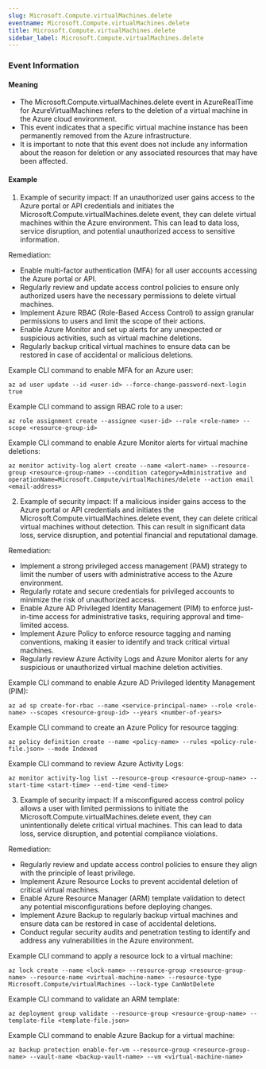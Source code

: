 ```yaml
--- 
slug: Microsoft.Compute.virtualMachines.delete
eventname: Microsoft.Compute.virtualMachines.delete
title: Microsoft.Compute.virtualMachines.delete
sidebar_label: Microsoft.Compute.virtualMachines.delete
---
```

                       
### Event Information

#### Meaning

- The Microsoft.Compute.virtualMachines.delete event in AzureRealTime for AzureVirtualMachines refers to the deletion of a virtual machine in the Azure cloud environment.
- This event indicates that a specific virtual machine instance has been permanently removed from the Azure infrastructure.
- It is important to note that this event does not include any information about the reason for deletion or any associated resources that may have been affected.

#### Example

1. Example of security impact: If an unauthorized user gains access to the Azure portal or API credentials and initiates the Microsoft.Compute.virtualMachines.delete event, they can delete virtual machines within the Azure environment. This can lead to data loss, service disruption, and potential unauthorized access to sensitive information.

Remediation:
- Enable multi-factor authentication (MFA) for all user accounts accessing the Azure portal or API.
- Regularly review and update access control policies to ensure only authorized users have the necessary permissions to delete virtual machines.
- Implement Azure RBAC (Role-Based Access Control) to assign granular permissions to users and limit the scope of their actions.
- Enable Azure Monitor and set up alerts for any unexpected or suspicious activities, such as virtual machine deletions.
- Regularly backup critical virtual machines to ensure data can be restored in case of accidental or malicious deletions.

Example CLI command to enable MFA for an Azure user:
```
az ad user update --id <user-id> --force-change-password-next-login true
```

Example CLI command to assign RBAC role to a user:
```
az role assignment create --assignee <user-id> --role <role-name> --scope <resource-group-id>
```

Example CLI command to enable Azure Monitor alerts for virtual machine deletions:
```
az monitor activity-log alert create --name <alert-name> --resource-group <resource-group-name> --condition category=Administrative and operationName=Microsoft.Compute/virtualMachines/delete --action email <email-address>
```

2. Example of security impact: If a malicious insider gains access to the Azure portal or API credentials and initiates the Microsoft.Compute.virtualMachines.delete event, they can delete critical virtual machines without detection. This can result in significant data loss, service disruption, and potential financial and reputational damage.

Remediation:
- Implement a strong privileged access management (PAM) strategy to limit the number of users with administrative access to the Azure environment.
- Regularly rotate and secure credentials for privileged accounts to minimize the risk of unauthorized access.
- Enable Azure AD Privileged Identity Management (PIM) to enforce just-in-time access for administrative tasks, requiring approval and time-limited access.
- Implement Azure Policy to enforce resource tagging and naming conventions, making it easier to identify and track critical virtual machines.
- Regularly review Azure Activity Logs and Azure Monitor alerts for any suspicious or unauthorized virtual machine deletion activities.

Example CLI command to enable Azure AD Privileged Identity Management (PIM):
```
az ad sp create-for-rbac --name <service-principal-name> --role <role-name> --scopes <resource-group-id> --years <number-of-years>
```

Example CLI command to create an Azure Policy for resource tagging:
```
az policy definition create --name <policy-name> --rules <policy-rule-file.json> --mode Indexed
```

Example CLI command to review Azure Activity Logs:
```
az monitor activity-log list --resource-group <resource-group-name> --start-time <start-time> --end-time <end-time>
```

3. Example of security impact: If a misconfigured access control policy allows a user with limited permissions to initiate the Microsoft.Compute.virtualMachines.delete event, they can unintentionally delete critical virtual machines. This can lead to data loss, service disruption, and potential compliance violations.

Remediation:
- Regularly review and update access control policies to ensure they align with the principle of least privilege.
- Implement Azure Resource Locks to prevent accidental deletion of critical virtual machines.
- Enable Azure Resource Manager (ARM) template validation to detect any potential misconfigurations before deploying changes.
- Implement Azure Backup to regularly backup virtual machines and ensure data can be restored in case of accidental deletions.
- Conduct regular security audits and penetration testing to identify and address any vulnerabilities in the Azure environment.

Example CLI command to apply a resource lock to a virtual machine:
```
az lock create --name <lock-name> --resource-group <resource-group-name> --resource-name <virtual-machine-name> --resource-type Microsoft.Compute/virtualMachines --lock-type CanNotDelete
```

Example CLI command to validate an ARM template:
```
az deployment group validate --resource-group <resource-group-name> --template-file <template-file.json>
```

Example CLI command to enable Azure Backup for a virtual machine:
```
az backup protection enable-for-vm --resource-group <resource-group-name> --vault-name <backup-vault-name> --vm <virtual-machine-name>
```


 